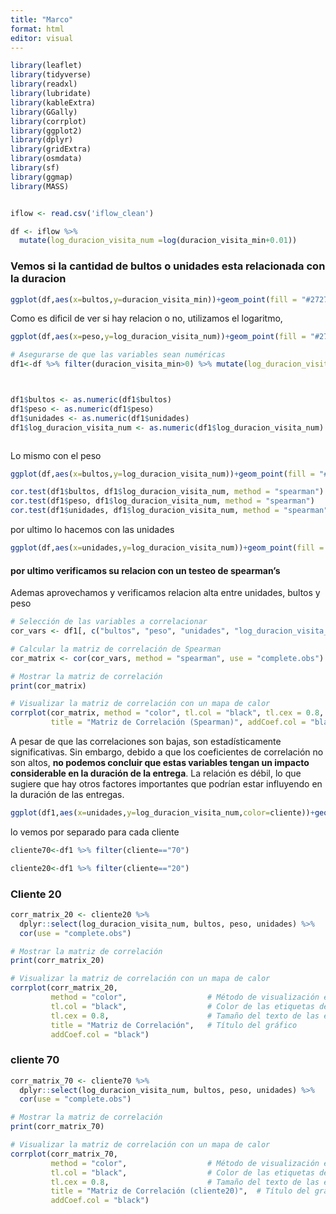 ```yaml
---
title: "Marco"
format: html
editor: visual
---
```


```r
library(leaflet)
library(tidyverse)
library(readxl)
library(lubridate)
library(kableExtra)
library(GGally)
library(corrplot)
library(ggplot2)
library(dplyr)
library(gridExtra)
library(osmdata)
library(sf)
library(ggmap)
library(MASS)



```

```r

iflow <- read.csv('iflow_clean')

df <- iflow %>%
  mutate(log_duracion_visita_num =log(duracion_visita_min+0.01))


```

### Vemos si la cantidad de bultos o unidades esta relacionada con la duracion

```r

ggplot(df,aes(x=bultos,y=duracion_visita_min))+geom_point(fill = "#272727", color = "#94C11F")

```

Como es dificil de ver si hay relacion o no, utilizamos el logaritmo,

```r


ggplot(df,aes(x=peso,y=log_duracion_visita_num))+geom_point(fill = "#272727", color = "#94C11F")+theme_bw()
```

```r
# Asegurarse de que las variables sean numéricas
df1<-df %>% filter(duracion_visita_min>0) %>% mutate(log_duracion_visita=log(duracion_visita_min))



df1$bultos <- as.numeric(df1$bultos)
df1$peso <- as.numeric(df1$peso)
df1$unidades <- as.numeric(df1$unidades)
df1$log_duracion_visita_num <- as.numeric(df1$log_duracion_visita_num)



```

Lo mismo con el peso

```r
ggplot(df,aes(x=bultos,y=log_duracion_visita_num))+geom_point(fill = "#272727", color = "#94C11F") +theme_bw()
```

```r
cor.test(df1$bultos, df1$log_duracion_visita_num, method = "spearman")
cor.test(df1$peso, df1$log_duracion_visita_num, method = "spearman")
cor.test(df1$unidades, df1$log_duracion_visita_num, method = "spearman")
```

por ultimo lo hacemos con las unidades

```r
ggplot(df,aes(x=unidades,y=log_duracion_visita_num))+geom_point(fill = "#272727", color = "#94C11F")+theme_bw()
```

#### por ultimo verificamos su relacion con un testeo de spearman's

Ademas aprovechamos y verificamos relacion alta entre unidades, bultos y peso

```r

# Selección de las variables a correlacionar
cor_vars <- df1[, c("bultos", "peso", "unidades", "log_duracion_visita_num")]

# Calcular la matriz de correlación de Spearman
cor_matrix <- cor(cor_vars, method = "spearman", use = "complete.obs")

# Mostrar la matriz de correlación
print(cor_matrix)

# Visualizar la matriz de correlación con un mapa de calor
corrplot(cor_matrix, method = "color", tl.col = "black", tl.cex = 0.8, 
         title = "Matriz de Correlación (Spearman)", addCoef.col = "black")


```

A pesar de que las correlaciones son bajas, son estadísticamente significativas. Sin embargo, debido a que los coeficientes de correlación no son altos, **no podemos concluir que estas variables tengan un impacto considerable en la duración de la entrega**. La relación es débil, lo que sugiere que hay otros factores importantes que podrían estar influyendo en la duración de las entregas.

```r

ggplot(df1,aes(x=unidades,y=log_duracion_visita_num,color=cliente))+geom_point(alpha=0.4,fill = "#272727", color = "#94C11F")+theme_bw()
```

lo vemos por separado para cada cliente

```r
cliente70<-df1 %>% filter(cliente=="70")

cliente20<-df1 %>% filter(cliente=="20")


```

### Cliente 20

```r
corr_matrix_20 <- cliente20 %>%
  dplyr::select(log_duracion_visita_num, bultos, peso, unidades) %>%
  cor(use = "complete.obs")

# Mostrar la matriz de correlación
print(corr_matrix_20)

# Visualizar la matriz de correlación con un mapa de calor
corrplot(corr_matrix_20, 
         method = "color",                  # Método de visualización en mapa de calor
         tl.col = "black",                  # Color de las etiquetas de texto
         tl.cex = 0.8,                      # Tamaño del texto de las etiquetas
         title = "Matriz de Correlación",   # Título del gráfico
         addCoef.col = "black") 

```

### cliente 70

```r
corr_matrix_70 <- cliente70 %>%
  dplyr::select(log_duracion_visita_num, bultos, peso, unidades) %>%
  cor(use = "complete.obs")

# Mostrar la matriz de correlación
print(corr_matrix_70)

# Visualizar la matriz de correlación con un mapa de calor
corrplot(corr_matrix_70, 
         method = "color",                  # Método de visualización en mapa de calor
         tl.col = "black",                  # Color de las etiquetas de texto
         tl.cex = 0.8,                      # Tamaño del texto de las etiquetas
         title = "Matriz de Correlación (cliente20)",  # Título del gráfico
         addCoef.col = "black") 
```
